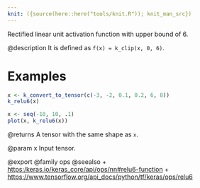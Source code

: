 ```yaml
---
knit: ({source(here::here("tools/knit.R")); knit_man_src})
---
```

Rectified linear unit activation function with upper bound of 6.

@description
It is defined as `f(x) = k_clip(x, 0, 6)`.

# Examples
```r
x <- k_convert_to_tensor(c(-3, -2, 0.1, 0.2, 6, 8))
k_relu6(x)
```
```r
x <- seq(-10, 10, .1)
plot(x, k_relu6(x))
```


@returns
A tensor with the same shape as `x`.

@param x Input tensor.

@export
@family ops
@seealso
+ <https:/keras.io/keras_core/api/ops/nn#relu6-function>
+ <https://www.tensorflow.org/api_docs/python/tf/keras/ops/relu6>

